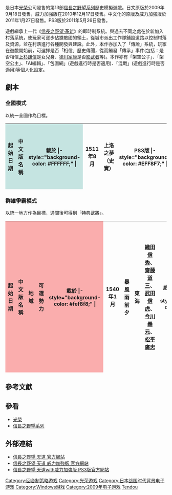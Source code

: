 {{NoteTA
| G1 = Games
}}
{{Infobox VG
| title = 信長之野望·天道
| image =
| caption =
| original =
| official =
| common =
| developer = [[光榮公司|光榮]]
| publisher = [[光榮公司|光榮]]
| distributor =
| series = [[信長之野望系列|信長之野望系列]]
| engine =
| released =
| genre = [[即時戰略遊戲|即時戰略]]
| modes = [[單人遊戲|單人遊戲]]、[[多人遊戲|多人遊戲]]
| platforms = [[微軟視窗|Windows]]、[[PlayStation_3|PlayStation 3]]、[[Xbox360|Xbox360]]
| onlinegame =
}}

{{vgname|信長之野望·天道|ja=信長の野望・天道}}是日本[[光榮公司|光榮]]公司發售的第13部[[信長之野望系列|信長之野望系列]]歷史模擬遊戲。日文原版於2009年9月18日發售，威力加強版在2010年12月17日發售。中文化的原版及威力加強版於2011年1月27日發售。PS3版於2011年5月26日發售。

遊戲繼承上一代《[[信長之野望·革新|信長之野望·革新]]》的即時制系統。與過去不同之處在於新加入村落系統，使玩家可逐步佔據敵國的領土，從城市派出工作隊鋪設道路以控制村落及資源，並在村落進行各種開發與建設。此外，本作亦加入了「傳說」系統，玩家在遊戲開始前，可選擇是否「相信」歷史傳聞，從而觸發「傳承」事件(包括：是否相信[[上杉謙信|上杉謙信]]是女兒身、[[德川家康|德川家康]]是否[[影武者|影武者]]等)。本作亦有「架空公子」、「架空公主」、「AI編輯」、「包圍網」(遊戲進行時是否適用)、「混戰」(遊戲進行時是否適用)等個人化設定。

== 劇本 ==

=== 全國模式 ===

以統一全國作為目標。

{| class="wikitable"
! style="background-color: #C5E4E1" width=3% | 起始日期
! style="background-color: #C5E4E1" width=3% | 中文版名稱
! style="background-color: #C5E4E1" width=3% | 載於
|- style="background-color: #FFFFFF;" |
| 1511年8月 || 上洛之夢（史實） || PS3版
|- style="background-color: #EFF8F7;" |
| 1534年5月 || 信長誕生（史實） || 威力加強版、PS3版
|- style="background-color: #FFFFFF;" |
| 1546年1月 || 信長元服（史實） || 原版、威力加強版、PS3版
|- style="background-color: #EFF8F7;" |
| 1555年10月 || 尾張統一（史實） || 原版、威力加強版、PS3版
|- style="background-color: #FFFFFF;" |
| 1568年11月 || 信長上洛（史實） || 原版、威力加強版、PS3版
|- style="background-color: #EFF8F7;" |
| 1570年6月 || 姊川之戰（史實） || 威力加強版、PS3版
|- style="background-color: #FFFFFF;" |
| 1575年6月 || 長篠之戰（史實） || 原版、威力加強版、PS3版
|- style="background-color: #EFF8F7;" |
| 1582年1月 || 如夢似幻（史實） || 原版、威力加強版、PS3版
|- style="background-color: #FFFFFF;" |
| 1582年12月 || 野心重燃（史實） || 威力加強版、PS3版
|- style="background-color: #EFF8F7;" |
| 1580年1月 || 繼承天下者（虛構） || 威力加強版、PS3版
|- style="background-color: #FFFFFF;" |
| 1588年1月 || 慶長大轉封（虛構） || 威力加強版、PS3版
|- style="background-color: #EFF8F7;" |
| 1600年4月 || 關原之戰（史實） || PS3版
|- style="background-color: #FFFFFF;" |
| 1565年3月 || 群雄集結（虛構） || 原版、威力加強版、PS3版
|}

=== 群雄爭霸模式 ===

以統一地方作為目標，通關後可得到「特典武將」。

{| class="wikitable"
! style="background-color: #faadad" width=2% | 起始日期
! style="background-color: #faadad" width=2% | 中文版名稱
! style="background-color: #faadad" width=2% | 地域
! style="background-color: #faadad" width=8% | 可選勢力
! style="background-color: #faadad" width=2% | 載於
|- style="background-color: #fef8f8;" |
| 1540年1月 || 暴風雨前夕 || 東海 || [[織田信秀|織田信秀]]、[[齋藤道三|齋藤道三]]、[[武田信虎|武田信虎]]、[[今川義元|今川義元]]、[[松平廣忠|松平廣忠]] || 威力加強版、PS3版
|- style="background-color: #ffe9e9;" |
| 1560年1月 || 瀨戶內之霸者 || 中國、四國 || [[毛利元就|毛利元就]]、[[尼子經久|尼子經久]]、[[宇喜多直家|宇喜多直家]]、[[三好長慶|三好長慶]]、[[長宗我部元親|長宗我部元親]] || 原版、威力加強版、PS3版
|- style="background-color: #fef8f8;" |
| 1560年1月 || 關東群狼 || 關東 || [[北条氏康|北条氏康]]、[[里見義堯|里見義堯]]、[[佐竹義重|佐竹義重]]、[[長野業正|長野業正]] || 威力加強版、PS3版
|- style="background-color: #ffe9e9;" |
| 1570年1月 || 三巴與六文錢 || 關東、北陸 || [[武田信玄|武田信玄]]、[[上杉謙信|上杉謙信]]、[[北条氏康|北条氏康]]、[[真田幸隆|真田幸隆]] || 原版、威力加強版、PS3版
|- style="background-color: #fef8f8;" |
| 1570年1月 || 信長包圍網 || 近畿、東海 || [[織田信長|織田信長]]、[[淺井長政|淺井長政]]、[[朝倉義景|朝倉義景]]、[[足利義昭|足利義昭]] || 威力加強版、PS3版
|- style="background-color: #ffe9e9;" |
| 1580年1月 || 九州三國志 || 九州 || [[島津義久|島津義久]]、[[大友宗麟|大友宗麟]]、[[龍造寺隆信|龍造寺隆信]] || 原版、威力加強版、PS3版
|- style="background-color: #fef8f8;" |
| 1582年6月 || 光秀的野心 || 近畿 || [[明智光秀|明智光秀]]、[[羽柴秀吉|羽柴秀吉]]、[[柴田勝家|柴田勝家]]、[[細川忠興|細川忠興]] || 威力加強版、PS3版
|- style="background-color: #ffe9e9;" |
| 1590年1月 || 杜鵑之命運 || 近畿、東海 || [[織田信長|織田信長]]、[[豐臣秀吉|豐臣秀吉]]、[[德川家康|德川家康]]、[[松永久秀|松永久秀]]、[[鈴木重秀|鈴木重秀]]、[[本願寺顯如|本願寺顯如]] || 原版、威力加強版、PS3版
|- style="background-color: #fef8f8;" |
| 1590年5月 || 無用男之城 || 關東 || [[石田三成|石田三成]]、[[成田長親|成田長親]] || PS3版（與電影「[[無用男之城|無用男之城]]」做連動）
|- style="background-color: #fee9e9;" |
| 1600年1月 || 奧州紊亂 || 東北 || [[上杉景勝|上杉景勝]]、[[最上義光|最上義光]]、[[伊達政宗|伊達政宗]]、[[南部信直|南部信直]]、[[津輕為信|津輕為信]] || 原版、威力加強版、PS3版
|- style="background-color: #fff8f8;" |
| 1600年1月 || 攻占上田城 || 關東 || [[真田昌幸|真田昌幸]]、[[德川秀忠|德川秀忠]] || 威力加強版、PS3版
|- style="background-color: #ffe9e9;" |
| 1600年1月 || 關原決戰 || 東海 || [[石田三成|石田三成]]、[[德川家康|德川家康]] || 威力加強版、PS3版
|- style="background-color: #fff8f8;" |
| 1615年5月 || 大坂之陣 || 近畿 || [[豐臣秀賴|豐臣秀賴]]、[[德川家康|德川家康]] || PS3版
|}

== 參考文獻 ==
{{reflist|30em}}

== 參看 ==

* [[光榮公司|光榮]]
* [[信長之野望系列|信長之野望系列]]

== 外部連結 ==

* [http://www.gamecity.ne.jp/tendou/ 信長之野望·天道 官方網站] {{Wayback|url=http://www.gamecity.ne.jp/tendou/ |date=20200918043509 }}
* [http://www.gamecity.ne.jp/tendou/win/pk/ 信長之野望·天道 威力加強版 官方網站] {{Wayback|url=http://www.gamecity.ne.jp/tendou/win/pk/ |date=20171128132502 }}
* [http://www.gamecity.ne.jp/tendou/wpk/index.htm 信長之野望·天道with威力加強版 PS3版官方網站] {{Wayback|url=http://www.gamecity.ne.jp/tendou/wpk/index.htm |date=20160405173346 }}

{{信长之野望系列}}

{{DEFAULTSORT:Nobunaganoyabou Tendou}}

[[Category:回合制策略游戏|Category:回合制策略游戏]]
[[Category:光荣游戏|Category:光荣游戏]]
[[Category:日本战国时代背景电子游戏|Category:日本战国时代背景电子游戏]]
[[Category:Windows游戏|Category:Windows游戏]]
[[Category:2009年电子游戏|Category:2009年电子游戏]]
[[Category:信長之野望系列|Tendou]]